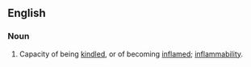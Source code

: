 ==English==

===Noun===
{{head|en|noun}}

# Capacity of being [[kindle]]d, or of becoming [[inflame]]d; [[inflammability]].